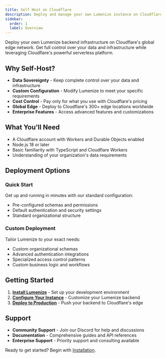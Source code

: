 ```yaml
---
title: Self Host on Cloudflare
description: Deploy and manage your own Lumenize instance on Cloudflare Workers
sidebar:
  order: 1
  label: Overview
---
```


Deploy your own Lumenize backend infrastructure on Cloudflare's global edge network. Get full control over your data and infrastructure while leveraging Cloudflare's powerful serverless platform.

## Why Self-Host?

- **Data Sovereignty** - Keep complete control over your data and infrastructure
- **Custom Configuration** - Modify Lumenize to meet your specific requirements
- **Cost Control** - Pay only for what you use with Cloudflare's pricing
- **Global Edge** - Deploy to Cloudflare's 300+ edge locations worldwide
- **Enterprise Features** - Access advanced features and customizations

## What You'll Need

- A Cloudflare account with Workers and Durable Objects enabled
- Node.js 18 or later
- Basic familiarity with TypeScript and Cloudflare Workers
- Understanding of your organization's data requirements

## Deployment Options

### Quick Start
Get up and running in minutes with our standard configuration:
- Pre-configured schemas and permissions
- Default authentication and security settings
- Standard organizational structure

### Custom Deployment
Tailor Lumenize to your exact needs:
- Custom organizational schemas
- Advanced authentication integrations
- Specialized access control patterns
- Custom business logic and workflows

## Getting Started

1. **[Install Lumenize](/docs/self-host/installation)** - Set up your development environment
2. **[Configure Your Instance](/docs/self-host/server)** - Customize your Lumenize backend
3. **[Deploy to Production](/docs/self-host/deployment)** - Push your backend to Cloudflare's edge

## Support

- **Community Support** - Join our Discord for help and discussions
- **Documentation** - Comprehensive guides and API references
- **Enterprise Support** - Priority support and consulting available

Ready to get started? Begin with [Installation](/docs/self-host/installation).
